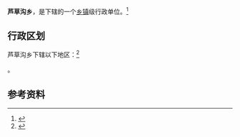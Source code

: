 {{中国乡级行政区|65/01/09/201/000}}

'''芦草沟乡'''，是{{PRC admin/fullname|65/01/09/201/000|3}}下辖的一个[[乡镇|乡镇]]级行政单位。<ref>{{PRC admin/ref sgc|{{PRC admin/parent|65/01/09/201/000}}}}</ref>

== 行政区划 ==

芦草沟乡下辖以下地区：<ref>{{PRC admin/ref sgc|65/01/09/201/000}}</ref>

{{PRC admin/children|65/01/09/201/000}}。

== 参考资料 ==

{{reflist}}

{{行政区划小作品}}
{{PRC admin/navcat|65/01/09/201/000}}